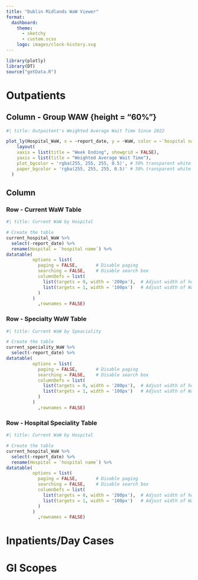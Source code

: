 ```yaml
---
title: "Dublin Midlands WaW Viewer"
format: 
  dashboard:
    theme: 
      - sketchy
      - custom.scss
    logo: images/clock-history.svg
---
```


```r
library(plotly)
library(DT)
source("getData.R")
```


# Outpatients

## Column - Group WAW {height = "60%"}

```r
#| title: Outpaitent's Weighted Average Wait Time Since 2022

plot_ly(Hospital_WaW, x = ~report_date, y = ~WaW, color = ~`hospital name`, type = 'scatter', mode = 'lines+markers') %>% 
    layout(
    xaxis = list(title = "Week Ending", showgrid = FALSE),
    yaxis = list(title = "Weighted Average Wait Time"),
    plot_bgcolor = 'rgba(255, 255, 255, 0.5)', # 50% transparent white
    paper_bgcolor = 'rgba(255, 255, 255, 0.5)' # 50% transparent white
  )


```

## Column {height="40%"}

### Row - Current WaW Table {width="25%"}
```r
#| title: Current WaW by Hospital

# Create the table
current_hospital_WaW %>% 
  select(-report_date) %>% 
  rename(Hospital = `hospital name`) %>% 
datatable(
          options = list(
            paging = FALSE,       # Disable paging
            searching = FALSE,    # Disable search box
            columnDefs = list(
              list(targets = 0, width = '200px'),  # Adjust width of hospital name column
              list(targets = 1, width = '100px')   # Adjust width of WaW column
            )
          )
            ,rownames = FALSE)

```

### Row - Specialty WaW Table {width="25%"}

```r
#| title: Current WaW by Speaciality

# Create the table
current_speciality_WaW %>% 
  select(-report_date) %>% 
datatable(
          options = list(
            paging = FALSE,       # Disable paging
            searching = FALSE,    # Disable search box
            columnDefs = list(
              list(targets = 0, width = '200px'),  # Adjust width of hospital name column
              list(targets = 1, width = '100px')   # Adjust width of WaW column
            )
          )
            ,rownames = FALSE)
```


### Row - Hospital Speciality Table {width="50%"}
```r
#| title: Current WaW by Hospital

# Create the table
current_hospital_WaW %>% 
  select(-report_date) %>% 
  rename(Hospital = `hospital name`) %>% 
datatable(
          options = list(
            paging = FALSE,       # Disable paging
            searching = FALSE,    # Disable search box
            columnDefs = list(
              list(targets = 0, width = '200px'),  # Adjust width of hospital name column
              list(targets = 1, width = '100px')   # Adjust width of WaW column
            )
          )
            ,rownames = FALSE)

```

# Inpatients/Day Cases

# GI Scopes
